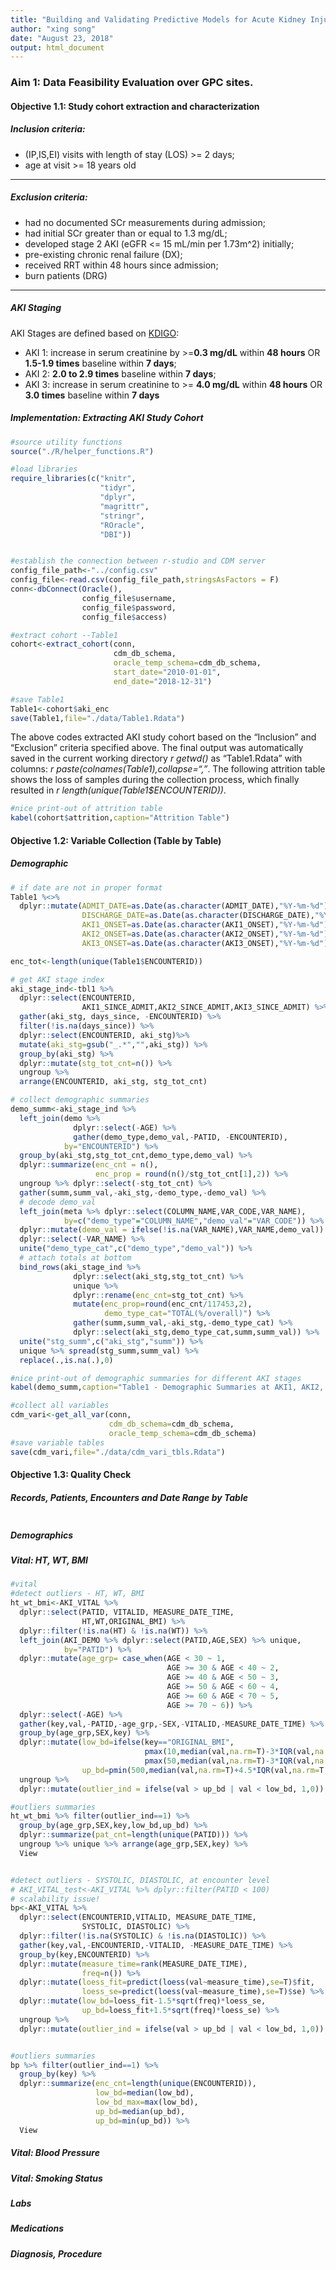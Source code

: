 ```yaml
---
title: "Building and Validating Predictive Models for Acute Kidney Injury (AKI) using PCORnet CDM (Part I)"
author: "xing song"
date: "August 23, 2018"
output: html_document
---
```

### Aim 1: Data Feasibility Evaluation over GPC sites.
#### Objective 1.1: Study cohort extraction and characterization

##### Inclusion criteria:

* (IP,IS,EI) visits with length of stay (LOS) >= 2 days; 
* age at visit >= 18 years old

***

##### Exclusion criteria:

* had no documented SCr measurements during admission; 
* had initial SCr greater than or equal to 1.3 mg/dL; 
* developed stage 2 AKI (eGFR <= 15 mL/min per 1.73m^2) initially; 
* pre-existing chronic renal failure (DX); 
* received RRT within 48 hours since admission; 
* burn patients (DRG)

***

##### AKI Staging

AKI Stages are defined based on [KDIGO](http://www.kdigo.org/clinical_practice_guidelines/pdf/KDIGO%20AKI%20Guideline.pdf):

* AKI 1: increase in serum creatinine by >=**0.3 mg/dL** within **48 hours** OR **1.5-1.9 times** baseline within **7 days**; 
* AKI 2: **2.0 to 2.9 times** baseline within **7 days**; 
* AKI 3: increase in serum creatinine to >= **4.0 mg/dL** within **48 hours** OR **3.0 times** baseline within **7 days**


##### Implementation: Extracting AKI Study Cohort
```r
#source utility functions
source("./R/helper_functions.R")

#load libraries
require_libraries(c("knitr",
                    "tidyr",
                    "dplyr",
                    "magrittr",
                    "stringr",
                    "ROracle",
                    "DBI"))


#establish the connection between r-studio and CDM server
config_file_path<-"../config.csv"
config_file<-read.csv(config_file_path,stringsAsFactors = F)
conn<-dbConnect(Oracle(),
                config_file$username,
                config_file$password,
                config_file$access)

#extract cohort --Table1
cohort<-extract_cohort(conn,
                       cdm_db_schema,
                       oracle_temp_schema=cdm_db_schema,
                       start_date="2010-01-01",
                       end_date="2018-12-31")

#save Table1
Table1<-cohort$aki_enc
save(Table1,file="./data/Table1.Rdata")
```

The above codes extracted AKI study cohort based on the "Inclusion" and "Exclusion" criteria specified above. The final output was automatically saved in the current working directory *r getwd()* as "Table1.Rdata" with columns: *r paste(colnames(Table1),collapse=","*. The following attrition table shows the loss of samples during the collection process, which finally resulted in *r length(unique(Table1$ENCOUNTERID))*. 


```r
#nice print-out of attrition table
kabel(cohort$attrition,caption="Attrition Table")
```


#### Objective 1.2: Variable Collection (Table by Table) 

##### Demographic
```r
# if date are not in proper format
Table1 %<>%
  dplyr::mutate(ADMIT_DATE=as.Date(as.character(ADMIT_DATE),"%Y-%m-%d"),
                DISCHARGE_DATE=as.Date(as.character(DISCHARGE_DATE),"%Y-%m-%d"),
                AKI1_ONSET=as.Date(as.character(AKI1_ONSET),"%Y-%m-%d"),
                AKI2_ONSET=as.Date(as.character(AKI2_ONSET),"%Y-%m-%d"),
                AKI3_ONSET=as.Date(as.character(AKI3_ONSET),"%Y-%m-%d"))

enc_tot<-length(unique(Table1$ENCOUNTERID))

# get AKI stage index
aki_stage_ind<-tbl1 %>%
  dplyr::select(ENCOUNTERID,
                AKI1_SINCE_ADMIT,AKI2_SINCE_ADMIT,AKI3_SINCE_ADMIT) %>%
  gather(aki_stg, days_since, -ENCOUNTERID) %>%
  filter(!is.na(days_since)) %>%
  dplyr::select(ENCOUNTERID, aki_stg)%>%
  mutate(aki_stg=gsub("_.*","",aki_stg)) %>%
  group_by(aki_stg) %>%
  dplyr::mutate(stg_tot_cnt=n()) %>%
  ungroup %>%
  arrange(ENCOUNTERID, aki_stg, stg_tot_cnt)

```


```r
# collect demographic summaries
demo_summ<-aki_stage_ind %>%
  left_join(demo %>%
              dplyr::select(-AGE) %>%
              gather(demo_type,demo_val,-PATID, -ENCOUNTERID), 
            by="ENCOUNTERID") %>%
  group_by(aki_stg,stg_tot_cnt,demo_type,demo_val) %>%
  dplyr::summarize(enc_cnt = n(),
                   enc_prop = round(n()/stg_tot_cnt[1],2)) %>%
  ungroup %>% dplyr::select(-stg_tot_cnt) %>%
  gather(summ,summ_val,-aki_stg,-demo_type,-demo_val) %>%
  # decode demo_val
  left_join(meta %>% dplyr::select(COLUMN_NAME,VAR_CODE,VAR_NAME),
            by=c("demo_type"="COLUMN_NAME","demo_val"="VAR_CODE")) %>%
  dplyr::mutate(demo_val = ifelse(!is.na(VAR_NAME),VAR_NAME,demo_val)) %>%
  dplyr::select(-VAR_NAME) %>%
  unite("demo_type_cat",c("demo_type","demo_val")) %>%
  # attach totals at bottom
  bind_rows(aki_stage_ind %>%
              dplyr::select(aki_stg,stg_tot_cnt) %>% 
              unique %>% 
              dplyr::rename(enc_cnt=stg_tot_cnt) %>%
              mutate(enc_prop=round(enc_cnt/117453,2),
                     demo_type_cat="TOTAL(%/overall)") %>%
              gather(summ,summ_val,-aki_stg,-demo_type_cat) %>%
              dplyr::select(aki_stg,demo_type_cat,summ,summ_val)) %>%
  unite("stg_summ",c("aki_stg","summ")) %>%
  unique %>% spread(stg_summ,summ_val) %>%
  replace(.,is.na(.),0)

#nice print-out of demographic summaries for different AKI stages
kabel(demo_summ,caption="Table1 - Demographic Summaries at AKI1, AKI2, AKI3")
```



```r
#collect all variables
cdm_vari<-get_all_var(conn,
                      cdm_db_schema=cdm_db_schema,
                      oracle_temp_schema=cdm_db_schema)
#save variable tables
save(cdm_vari,file="./data/cdm_vari_tbls.Rdata")
```


#### Objective 1.3: Quality Check

##### Records, Patients, Encounters and Date Range by Table

```r

```


##### Demographics




##### Vital: HT, WT, BMI
```r
#vital
#detect outliers - HT, WT, BMI
ht_wt_bmi<-AKI_VITAL %>% 
  dplyr::select(PATID, VITALID, MEASURE_DATE_TIME,
                HT,WT,ORIGINAL_BMI) %>%
  dplyr::filter(!is.na(HT) & !is.na(WT)) %>%
  left_join(AKI_DEMO %>% dplyr::select(PATID,AGE,SEX) %>% unique,
            by="PATID") %>%
  dplyr::mutate(age_grp= case_when(AGE < 30 ~ 1,
                                   AGE >= 30 & AGE < 40 ~ 2,
                                   AGE >= 40 & AGE < 50 ~ 3,
                                   AGE >= 50 & AGE < 60 ~ 4,
                                   AGE >= 60 & AGE < 70 ~ 5,
                                   AGE >= 70 ~ 6)) %>%
  dplyr::select(-AGE) %>%
  gather(key,val,-PATID,-age_grp,-SEX,-VITALID,-MEASURE_DATE_TIME) %>%
  group_by(age_grp,SEX,key) %>%
  dplyr::mutate(low_bd=ifelse(key=="ORIGINAL_BMI",
                              pmax(10,median(val,na.rm=T)-3*IQR(val,na.rm=T,type=8)),
                              pmax(50,median(val,na.rm=T)-3*IQR(val,na.rm=T,type=8))),   
                up_bd=pmin(500,median(val,na.rm=T)+4.5*IQR(val,na.rm=T,type=8))) %>% 
  ungroup %>%
  dplyr::mutate(outlier_ind = ifelse(val > up_bd | val < low_bd, 1,0))

#outliers summaries
ht_wt_bmi %>% filter(outlier_ind==1) %>%
  group_by(age_grp,SEX,key,low_bd,up_bd) %>%
  dplyr::summarize(pat_cnt=length(unique(PATID))) %>% 
  ungroup %>% unique %>% arrange(age_grp,SEX,key) %>%
  View


#detect outliers - SYSTOLIC, DIASTOLIC, at encounter level
# AKI_VITAL_test<-AKI_VITAL %>% dplyr::filter(PATID < 100)
# scalability issue!
bp<-AKI_VITAL %>% 
  dplyr::select(ENCOUNTERID,VITALID, MEASURE_DATE_TIME,
                SYSTOLIC, DIASTOLIC) %>%
  dplyr::filter(!is.na(SYSTOLIC) & !is.na(DIASTOLIC)) %>%
  gather(key,val,-ENCOUNTERID,-VITALID, -MEASURE_DATE_TIME) %>%
  group_by(key,ENCOUNTERID) %>%
  dplyr::mutate(measure_time=rank(MEASURE_DATE_TIME),
                freq=n()) %>%
  dplyr::mutate(loess_fit=predict(loess(val~measure_time),se=T)$fit,
                loess_se=predict(loess(val~measure_time),se=T)$se) %>%
  dplyr::mutate(low_bd=loess_fit-1.5*sqrt(freq)*loess_se,
                up_bd=loess_fit+1.5*sqrt(freq)*loess_se) %>%
  ungroup %>%
  dplyr::mutate(outlier_ind = ifelse(val > up_bd | val < low_bd, 1,0))


#outliers summaries
bp %>% filter(outlier_ind==1) %>%
  group_by(key) %>%
  dplyr::summarize(enc_cnt=length(unique(ENCOUNTERID)),
                   low_bd=median(low_bd),
                   low_bd_max=max(low_bd),
                   up_bd=median(up_bd),
                   up_bd=min(up_bd)) %>%
  View  
```

##### Vital: Blood Pressure



##### Vital: Smoking Status




##### Labs




##### Medications





##### Diagnosis, Procedure




